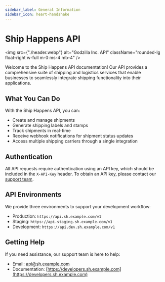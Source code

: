 ```yaml
---
sidebar_label: General Information
sidebar_icon: heart-handshake
---
```


# Ship Happens API

<img
  src={"./header.webp"}
  alt="Godzilla Inc. API"
  className="rounded-lg float-right w-full m-0 ms-4 mb-4"
/>

Welcome to the Ship Happens API documentation! Our API provides a comprehensive suite of shipping and logistics services that enable businesses to seamlessly integrate shipping functionality into their applications.

## What You Can Do

With the Ship Happens API, you can:

- Create and manage shipments
- Generate shipping labels and stamps
- Track shipments in real-time
- Receive webhook notifications for shipment status updates
- Access multiple shipping carriers through a single integration

## Authentication

All API requests require authentication using an API key, which should be included in the `X-API-Key` header. To obtain an API key, please contact our [support team](mailto:api@sh.example.com).

## API Environments

We provide three environments to support your development workflow:

- Production: `https://api.sh.example.com/v1`
- Staging: `https://api.staging.sh.example.com/v1`
- Development: `https://api.dev.sh.example.com/v1`

## Getting Help

If you need assistance, our support team is here to help:

- Email: [api@sh.example.com](mailto:api@sh.example.com)
- Documentation: [https://developers.sh.example.com](https://developers.sh.example.com)

